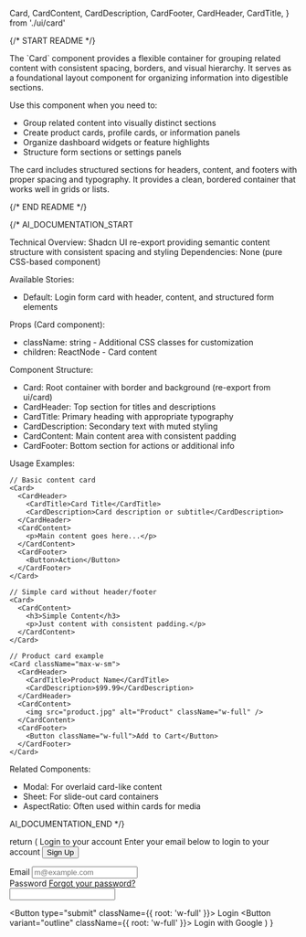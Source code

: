   Card,
  CardContent,
  CardDescription,
  CardFooter,
  CardHeader,
  CardTitle,
} from './ui/card'

{/* START README */}
<div className="prose prose-sm max-w-none">
The `Card` component provides a flexible container for grouping related content with consistent spacing, borders, and visual hierarchy. It serves as a foundational layout component for organizing information into digestible sections.

Use this component when you need to:

- Group related content into visually distinct sections
- Create product cards, profile cards, or information panels
- Organize dashboard widgets or feature highlights
- Structure form sections or settings panels

The card includes structured sections for headers, content, and footers with proper spacing and typography. It provides a clean, bordered container that works well in grids or lists.
</div>
{/* END README */}

{/*
AI_DOCUMENTATION_START

Technical Overview: Shadcn UI re-export providing semantic content structure with consistent spacing and styling
Dependencies: None (pure CSS-based component)

Available Stories:

- Default: Login form card with header, content, and structured form elements

Props (Card component):

- className: string - Additional CSS classes for customization
- children: ReactNode - Card content

Component Structure:

- Card: Root container with border and background (re-export from ui/card)
- CardHeader: Top section for titles and descriptions
- CardTitle: Primary heading with appropriate typography
- CardDescription: Secondary text with muted styling
- CardContent: Main content area with consistent padding
- CardFooter: Bottom section for actions or additional info

Usage Examples:

```tsx
// Basic content card
<Card>
  <CardHeader>
    <CardTitle>Card Title</CardTitle>
    <CardDescription>Card description or subtitle</CardDescription>
  </CardHeader>
  <CardContent>
    <p>Main content goes here...</p>
  </CardContent>
  <CardFooter>
    <Button>Action</Button>
  </CardFooter>
</Card>

// Simple card without header/footer
<Card>
  <CardContent>
    <h3>Simple Content</h3>
    <p>Just content with consistent padding.</p>
  </CardContent>
</Card>

// Product card example
<Card className="max-w-sm">
  <CardHeader>
    <CardTitle>Product Name</CardTitle>
    <CardDescription>$99.99</CardDescription>
  </CardHeader>
  <CardContent>
    <img src="product.jpg" alt="Product" className="w-full" />
  </CardContent>
  <CardFooter>
    <Button className="w-full">Add to Cart</Button>
  </CardFooter>
</Card>
```

Related Components:

- Modal: For overlaid card-like content
- Sheet: For slide-out card containers
- AspectRatio: Often used within cards for media

AI_DOCUMENTATION_END
*/}

  return (
    <Card className="w-full max-w-sm">
      <CardHeader>
        <CardTitle>Login to your account</CardTitle>
        <CardDescription>
          Enter your email below to login to your account
        </CardDescription>
        <Button>Sign Up</Button>
      </CardHeader>
      <CardContent>
        <form>
          <div className="flex flex-col gap-6">
            <div className="grid gap-2">
              <Label htmlFor="email">Email</Label>
              <Input
                id="email"
                type="email"
                placeholder="m@example.com"
                required
              />
            </div>
            <div className="grid gap-2">
              <div className="flex items-center">
                <Label htmlFor="password">Password</Label>
                <a
                  href="#"
                  className="ml-auto inline-block text-sm underline-offset-4 hover:underline"
                >
                  Forgot your password?
                </a>
              </div>
              <Input id="password" type="password" required />
            </div>
          </div>
        </form>
      </CardContent>
      <CardFooter className="flex-col gap-2">
        <Button type="submit" className={{ root: 'w-full' }}>
          Login
        </Button>
        <Button variant="outline" className={{ root: 'w-full' }}>
          Login with Google
        </Button>
      </CardFooter>
    </Card>
  )
}
